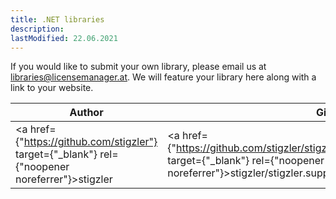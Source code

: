 ```yaml
---
title: .NET libraries
description:
lastModified: 22.06.2021
---
```


If you would like to submit your own library, please email us at
libraries@licensemanager.at. We will feature your library here along with a
link to your website.


Author | GitHub | Website
--- | --- | ---
<a href={"https://github.com/stigzler"} target={"_blank"} rel={"noopener noreferrer"}>stigzler</a> | <a href={"https://github.com/stigzler/stigzler.support.wcLicenseManagerNet"} target={"_blank"} rel={"noopener noreferrer"}>stigzler/stigzler.support.wcLicenseManagerNet</a> | <a href={"https://magoarcade.org"} target={"_blank"} rel={"noopener noreferrer"}>MagoArcade.org</a>
